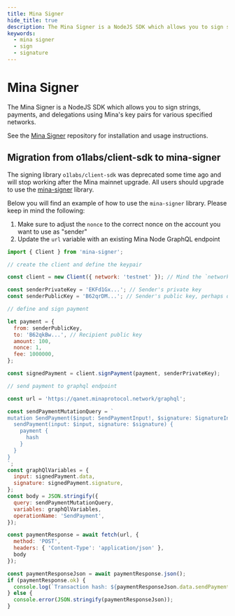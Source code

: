 ```yaml
---
title: Mina Signer
hide_title: true
description: The Mina Signer is a NodeJS SDK which allows you to sign strings, payments, and delegations using Mina's key pairs for various specified networks.
keywords:
  - mina signer
  - sign
  - signature
---
```


# Mina Signer

The Mina Signer is a NodeJS SDK which allows you to sign strings, payments, and delegations using Mina's key pairs for various specified networks.

See the [Mina Signer](https://github.com/o1-labs/o1js/tree/main/src/mina-signer) repository for installation and usage instructions.


## Migration from o1labs/client-sdk to mina-signer

The signing library `o1labs/client-sdk` was deprecated some time ago and will stop working after the Mina mainnet upgrade. All users should upgrade to use the [mina-signer](https://www.npmjs.com/package/mina-signer) library.

Below you will find an example of how to use the `mina-signer` library. Please keep in mind the following:

1. Make sure to adjust the `nonce` to the correct nonce on the account you want to use as "sender"
1. Update the `url` variable with an existing Mina Node GraphQL endpoint

```javascript
import { Client } from 'mina-signer';

// create the client and define the keypair

const client = new Client({ network: 'testnet' }); // Mind the `network` client configuration option

const senderPrivateKey = 'EKFd1Gx...'; // Sender's private key
const senderPublicKey = 'B62qrDM...'; // Sender's public key, perhaps derived from the private key using `client.derivePublicKey(senderPrivateKey)`;

// define and sign payment

let payment = {
  from: senderPublicKey,
  to: 'B62qkBw...', // Recipient public key
  amount: 100,
  nonce: 1,
  fee: 1000000,
};

const signedPayment = client.signPayment(payment, senderPrivateKey);

// send payment to graphql endpoint

const url = 'https://qanet.minaprotocol.network/graphql';

const sendPaymentMutationQuery = `
mutation SendPayment($input: SendPaymentInput!, $signature: SignatureInput!) {
  sendPayment(input: $input, signature: $signature) {
    payment {
      hash
    }
  }
}
`;
const graphQlVariables = {
  input: signedPayment.data,
  signature: signedPayment.signature,
};
const body = JSON.stringify({
  query: sendPaymentMutationQuery,
  variables: graphQlVariables,
  operationName: 'SendPayment',
});

const paymentResponse = await fetch(url, {
  method: 'POST',
  headers: { 'Content-Type': 'application/json' },
  body
});

const paymentResponseJson = await paymentResponse.json();
if (paymentResponse.ok) {
  console.log(`Transaction hash: ${paymentResponseJson.data.sendPayment.payment.hash}`);
} else {
  console.error(JSON.stringify(paymentResponseJson));
}


```

